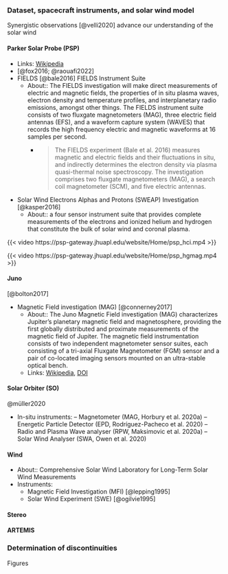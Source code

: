 ### Dataset, spacecraft instruments, and solar wind model

Synergistic observations [@velli2020] advance our understanding of the solar wind

::: {.panel-tabset}

#### Parker Solar Probe (PSP)

- Links: [Wikipedia](https://www.wikiwand.com/en/Parker_Solar_Probe)
- [@fox2016; @raouafi2022]
- FIELDS [@bale2016] FIELDS Instrument Suite
  - About:: The FIELDS investigation will make direct measurements of electric and magnetic fields, the properties of in situ plasma waves, electron density and temperature profiles, and interplanetary radio emissions, amongst other things. The FIELDS instrument suite consists of two fluxgate magnetometers (MAG), three electric field antennas (EFS), and a waveform capture system (WAVES) that records the high frequency electric and magnetic waveforms at 16 samples per second.
    - > The FIELDS experiment (Bale et al. 2016) measures magnetic and electric fields and their fluctuations in situ, and indirectly determines the electron density via plasma quasi-thermal noise spectroscopy. The investigation comprises two fluxgate magnetometers (MAG), a search coil magnetometer (SCM), and five electric antennas.
- Solar Wind Electrons Alphas and Protons (SWEAP) Investigation [@kasper2016]
  - About:: a four sensor instrument suite that provides complete measurements of the electrons and ionized helium and hydrogen that constitute the bulk of solar wind and coronal plasma.

::: {.column-margin}
{{< video https://psp-gateway.jhuapl.edu/website/Home/psp_hci.mp4 >}}

{{< video https://psp-gateway.jhuapl.edu/website/Home/psp_hgmag.mp4 >}}
:::

#### Juno

[@bolton2017]

- Magnetic Field investigation (MAG) [@connerney2017]
  - About:: The Juno Magnetic Field investigation (MAG) characterizes Jupiter’s planetary magnetic field and magnetosphere, providing the first globally distributed and proximate measurements of the magnetic field of Jupiter. The magnetic field instrumentation consists of two independent magnetometer sensor suites, each consisting of a tri-axial Fluxgate Magnetometer (FGM) sensor and a pair of co-located imaging sensors mounted on an ultra-stable optical bench.
  - Links: [Wikipedia](https://www.wikiwand.com/en/Magnetometer_(Juno)), [DOI](https://doi.org/10.1007/s11214-017-0334-z)

#### Solar Orbiter (SO)

@müller2020

- In-situ instruments:
  – Magnetometer (MAG, Horbury et al. 2020a) 
  – Energetic Particle Detector (EPD, Rodríguez-Pacheco et al. 2020)
  – Radio and Plasma Wave analyser (RPW, Maksimovic et al. 2020a) – Solar Wind Analyser (SWA, Owen et al. 2020)

#### Wind

- About:: Comprehensive Solar Wind Laboratory for Long-Term Solar Wind Measurements
- Instruments:
  - Magnetic Field Investigation (MFI) [@lepping1995]
  - Solar Wind Experiment (SWE) [@ogilvie1995]

#### Stereo

#### ARTEMIS

:::

### Determination of discontinuities

Figures